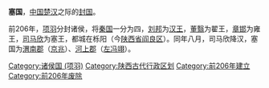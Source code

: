 {{Otheruses|塞尔维亚|subject=中国楚汉之际的[[封国|封国]]|other=[[巴爾幹半島|巴爾幹半島]]的國家}}
'''塞国'''，[[中国|中国]][[楚汉|楚汉]]之际的[[封国|封国]]。

前206年，[[项羽|项羽]]分封诸侯，将[[秦国|秦国]]一分为四，[[刘邦|刘邦]]为[[汉王|汉王]]，[[董翳|董翳]]为翟王，[[章邯|章邯]]为雍王，[[司马欣|司马欣]]为塞王，都城在栎阳（今[[陕西省|陕西省]][[阎良区|阎良区]]）。同年八月，司马欣降汉，塞国为[[渭南郡|渭南郡]]（[[京兆|京兆]]）、[[河上郡|河上郡]]（[[左冯翊|左冯翊]]）。

{{项羽十八诸侯}}
[[Category:诸侯国_(项羽)|Category:诸侯国 (项羽)]]
[[Category:陕西古代行政区划|Category:陕西古代行政区划]]
[[Category:前206年建立|Category:前206年建立]]
[[Category:前206年废除|Category:前206年废除]]